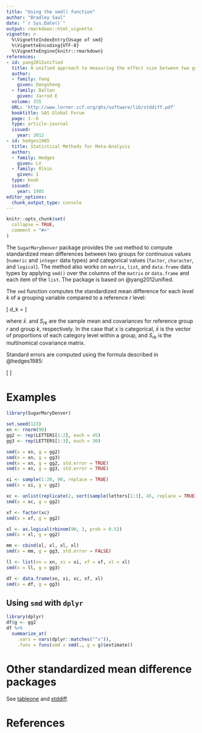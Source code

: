 ```yaml
---
title: "Using the smd() function"
author: "Bradley Saul"
date: "`r Sys.Date()`"
output: rmarkdown::html_vignette
vignette: >
  %\VignetteIndexEntry{Usage of smd}
  %\VignetteEncoding{UTF-8}
  %\VignetteEngine{knitr::rmarkdown}
references:
- id: yang2012unified
  title: A unified approach to measuring the effect size between two groups using SAS
  author:
  - family: Yang
    given: Dongsheng
  - family: Dalton
    given: Jarrod E
  volume: 335
  URL: 'http://www.lerner.ccf.org/qhs/software/lib/stddiff.pdf'
  booktitle: SAS Global Forum
  page: 1--6
  type: article-journal
  issued:
    year: 2012
- id: hedges1985
  title: Statistical Methods for Meta-Analysis
  author:
  - family: Hedges
    given: LV
  - family: Olkin
    given: I
  type: book
  issued:
    year: 1985
editor_options: 
  chunk_output_type: console
---
```



```r
knitr::opts_chunk$set(
  collapse = TRUE,
  comment = "#>"
)
```


The `SugarMaryDenver` package provides the `smd` method to compute standardized mean differences between two groups for continuous values (`numeric` and `integer` data types) and categorical values (`factor`, `character`, and `logical`). The method also works on `matrix`, `list`, and `data.frame` data types by applying `smd()` over the columns of the `matrix` or `data.frame` and each item of the `list`.  The package is based on @yang2012unified.

The `smd` function computes the standardized mean difference for each level $k$ of a grouping variable compared to a reference $r$ level:

\[
d_k = \sqrt{(\bar{x}_r - \bar{x}_{k})^{\intercal}S_{rk}^{-1}(\bar{x}_r - \bar{x}_{k})}
\]

where $\bar{x}_{\cdot}$ and $S_{rk}$ are the sample mean and covariances for reference group $r$ and group $k$, respectively. In the case that $x$ is categorical, $\bar{x}$ is the vector of proportions of each category level within a group, and $S_{rk}$ is the multinomical covariance matrix.

Standard errors are computed using the formula described in @hedges1985:

\[
\sqrt{ \frac{n_r + n_k}{n_rn_k} + \frac{d_k^2}{2(n_r + n_k)} }
\]


# Examples


```r
library(SugarMaryDenver)
```

```r
set.seed(123)
xn <- rnorm(90)
gg2 <- rep(LETTERS[1:2], each = 45)
gg3 <- rep(LETTERS[1:3], each = 30)

smd(x = xn, g = gg2)
smd(x = xn, g = gg3)
smd(x = xn, g = gg2, std.error = TRUE)
smd(x = xn, g = gg3, std.error = TRUE)
```

```r
xi <- sample(1:20, 90, replace = TRUE)
smd(x = xi, g = gg2)
```

```r
xc <- unlist(replicate(2, sort(sample(letters[1:3], 45, replace = TRUE)), simplify = FALSE))
smd(x = xc, g = gg2)
```

```r
xf <- factor(xc)
smd(x = xf, g = gg2)
```

```r
xl <- as.logical(rbinom(90, 1, prob = 0.5))
smd(x = xl, g = gg2)
```

```r
mm <- cbind(xl, xl, xl, xl)
smd(x = mm, g = gg3, std.error = FALSE)
```

```r
ll <- list(xn = xn, xi = xi, xf = xf, xl = xl)
smd(x = ll, g = gg3)
```

```r
df <- data.frame(xn, xi, xc, xf, xl)
smd(x = df, g = gg3)
```

## Using `smd` with `dplyr`

```r
library(dplyr)
df$g <- gg2
df %>%
  summarize_at(
    .vars = vars(dplyr::matches("^x")),
    .funs = funs(smd = smd(., g = g)$estimate))
```


# Other standardized mean difference packages

See [tableone](https://CRAN.R-project.org/package=tableone) and [stddiff](https://cran.r-project.org/package=stddiff).

# References
